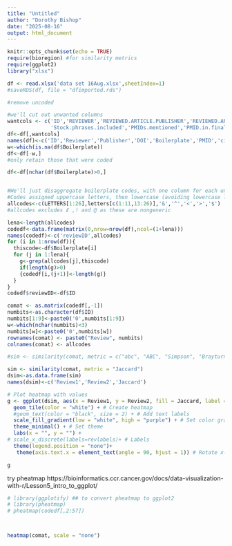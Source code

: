 ```yaml
---
title: "Untitled"
author: "Dorothy Bishop"
date: "2025-08-16"
output: html_document
---
```


```r
knitr::opts_chunk$set(echo = TRUE)
require(bioregion) #for similarity metrics
require(ggplot2)
library("xlsx")
```

```r
df <- read.xlsx('data set 16Aug.xlsx',sheetIndex=1)
#saveRDS(df, file = "dfimported.rds")

#remove uncoded

#we'll cut out unwanted columns
wantcols <- c('ID','REVIEWER','REVIEWED.ARTICLE.PUBLISHER','REVIEWED.ARTICLE.DOI',
              'Stock.phrases.included','PMIDs.mentioned','PMID.in.final.version.refs')
df<-df[,wantcols]
names(df)<-c('ID','Reviewer','Publisher','DOI','Boilerplate','PMID','cited')
w<-which(is.na(df$Boilerplate))
df<-df[-w,]
#only retain those that were coded

df<-df[nchar(df$Boilerplate)>0,]


#We'll just disaggregate boilerplate codes, with one column for each unique code
#Codes assigned uppercase letters, then lowercase (avoiding lowercase l because of confusion with I), then other symbols
allcodes<-c(LETTERS[1:26],letters[c(1:11,13:26)],'&','^','<','>','$')
#allcodes excludes £ ,! and @ as these are nongeneric

lena<-length(allcodes)
codedf<-data.frame(matrix(0,nrow=nrow(df),ncol=(1+lena)))
names(codedf)<-c('reviewID',allcodes)
for (i in 1:nrow(df)){
  thiscode<-df$Boilerplate[i]
  for (j in 1:lena){
    g<-grep(allcodes[j],thiscode)
    if(length(g)>0)
    {codedf[i,(j+1)]<-length(g)}
  }
}
codedf$reviewID<-df$ID


```


```r
comat <- as.matrix(codedf[,-1])
numbits<-as.character(df$ID)
numbits[1:9]<-paste0('0',numbits[1:9])
w<-which(nchar(numbits)<3)
numbits[w]<-paste0('0',numbits[w])
rownames(comat) <- paste0("Review", numbits)
colnames(comat) <- allcodes

#sim <- similarity(comat, metric = c("abc", "ABC", "Simpson", "Brayturn"))

sim <- similarity(comat, metric = "Jaccard")
dsim<-as.data.frame(sim)
names(dsim)<-c('Review1','Review2','Jaccard')

```

```r
# Plot heatmap with values
g <- ggplot(dsim, aes(x = Review1, y = Review2, fill = Jaccard, label = Jaccard)) +
  geom_tile(color = "white") + # Create heatmap
  #geom_text(color = "black", size = 2) + # Add text labels
  scale_fill_gradient(low = "white", high = "purple") + # Set color gradient
  theme_minimal() + # Set theme
  labs(x = "", y = "") + 
# scale_x_discrete(labels=revlabels)+ # Labels
  theme(legend.position = "none")+
   theme(axis.text.x = element_text(angle = 90, hjust = 1)) # Rotate x-axis labels

g

```

try pheatmap
https://bioinformatics.ccr.cancer.gov/docs/data-visualization-with-r/Lesson5_intro_to_ggplot/

```r
# library(ggplotify) ## to convert pheatmap to ggplot2
# library(pheatmap)
# pheatmap(codedf[,2:57])



heatmap(comat, scale = "none")

```

